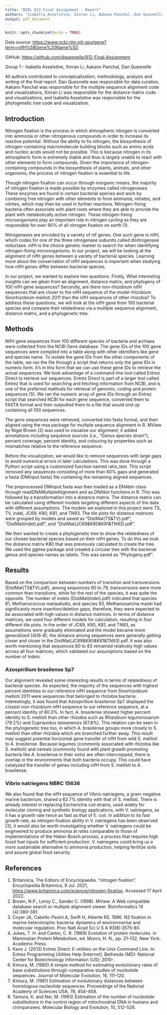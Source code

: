 ```yaml
---
title: "BIOL 812 Final Assignment - Report"
authors: "Isabella Asselstine, Xinran Li, Aakanx Panchal, Dan Quesnelle"
output: pdf_document
---
```


```r
knitr::opts_chunk$set(echo = TRUE)
```

Data source: <https://www.ncbi.nlm.nih.gov/gene?term=nifH%5BGene%20Name%5D>

GitHub: <https://github.com/dquesnelle/812-Final-Assignment>

Group 1 - Isabella Asselstine, Xinran Li, Aakanx Panchal, Dan Quesnelle

All authors contributed to conceptualization, methodology, analysis and writing of the final report. Dan Quesnelle was responsible for data curation, Aakanx Panchal was responsible for the multiple sequence alignment code and visualizations, Xinran Li was responsible for the distance matrix code and visualizations, and Isabella Asselstine was responsible for the phylogenetic tree code and visualization.

\newpage

## Introduction

Nitrogen fixation is the process in which atmospheric nitrogen is converted into ammonia or other nitrogenous compounds in order to increase its reactive potential. Without the ability to fix nitrogen, the biosynthesis of nitrogen-containing macromolecule building blocks such as amino acids and nucleic acids would not be possible. This is because nitrogen in its atmospheric form is extremely stable and thus is largely unable to react with other elements to form compounds. Given the importance of nitrogen-containing compounds in the biosynthesis of plants, animals, and other organisms, the process of nitrogen fixation is essential to life.

Though nitrogen fixation can occur through inorganic means, the majority of nitrogen fixation is made possible by enzymes called nitrogenases. These enzymes are found in certain bacterial species and work by combining free nitrogen with other elements to form ammonia, nitrates, and nitrites, which may then be used in further reactions. Nitrogen-fixing bacteria often associate with plant roots where they are able to provide the plant with metabolically active nitrogen. These nitrogen-fixing microorganisms play an important role in nitrogen cycling as they are responsible for over 90% of all nitrogen fixation on earth (1).

Nitrogenases are encoded by a variety of nif genes. One such gene is nifH, which codes for one of the three nitrogenase subunits called dinitrogenase reductase. nifH is the choice genetic marker to search for when identifying nitrogen-fixing microorganisms. In our project, we will be looking at the alignment of nifH genes between a variety of bacterial species. Learning more about the conservation of nifH sequences is important when studying how nifH genes differ between bacterial species.

In our project, we wanted to explore two questions. Firstly, What interesting insights can we glean from an alignment, distance matrix, and phylogeny of 100 nifH gene sequences? Secondly, are there non-rhizobium nifH sequences that are closer to the nifH sequence of the model rhizobium Sinorhizobium meliloti 2011 than the nifH sequences of other rhizobia? To address these questions, we will look at the nifH gene from 100 bacterial species and compare their relatedness via a multiple sequence alignment, distance matrix, and a phylogenetic tree.

## Methods

NifH gene sequences from 100 different species of bacteria and archaea were collected from the NCBI Gene database. The gene IDs of the 100 gene sequences were compiled into a table along with other identifiers like gene and species name. To isolate the gene IDs from the other components of the table, we ran the file through a script that returns only the gene IDs in numeric form. It's in this form that we can use these gene IDs to retrieve the actual sequences. We took advantage of a command-line tool called Entrez Direct to retrieve our sequences. Entrez Direct is part of a larger tool called Entrez that is used for searching and fetching information from NCBI, and is one of the preferred methods for retrieval of genomic, coding and protein sequences (5). We ran the numeric array of gene IDs through an Entrez script that searched NCBI for each gene sequence, converted them to FASTA format and then outputted them to a file that would end up containing all 100 sequences.

The gene sequences were retrieved, converted into fasta format, and then aligned using the msa package for multiple sequence alignment in R. MView by Nigel Brown (2) was used to visualize our alignment; it added annotations including sequence sources (i.e., "Genus species strain"), percent coverage, percent identity, and colouring by properties such as mismatches relative to the reference sequence.

Before the visualization, we would like to remove sequences with large gaps to avoid numerical errors in later calculations. This was done through a Python script using a customized function named ratio_test. This script removed any sequences consisting of more than 60% gaps and generated a fasta (DMinput.fasta) file containing the remaining aligned sequences.

The preprocessed DMinput.fasta was then loaded as a DNAbin class through readDNAMultipleAlignment and as.DNAbin functions in R. This was followed by a transformation into a distance matrix. The distance matrix can be calculated using different models targeting different aspects of the data with different assumptions. The models we explored in this project were TS, TV, indel, JC69, K80, K81, and TN93. The tile plots for distance matrices were grouped by models and saved as "DistMat(TS&TV).pdf", "DistMat(indel).pdf", and "DistMat(JC69&K80&K81&TN93).pdf".

We then wanted to create a phylogenetic tree to show the relatedness of our chosen bacterial species based on their nifH genes. To do this we took the distance matrix K80 that was previously calculated to create the tree. We used the ggtree package and created a circular tree with the bacterial genus and species names as labels. This was saved as "Phylogeny.pdf".

## Results

Based on the comparison between numbers of transition and transversions (DistMat(TS&TV).pdf), among sequences 60 to 79, transversions were more common than transitions, while for the rest of the species, it was quite the opposite. The number of indels (DistMat(indel).pdf) indicated that species 81, Methanococcus maripaludis, and species 83, Methanosarcina mazei had significantly more insertion/deletion gaps, therefore, they were expected to be associated with high values in distance matrices. In terms of distance matrices, we used four different models for calculation, resulting in four different tile plots. In the order of JC69, K80, K81, and TN93, as assumptions were gradually eliminated and the model became more generalized (4)(6-8), the distance among sequences were generally getting closer and closer in the DistMat(JC69&K80&K81&TN93).pdf. It was also worth mentioning that sequences 80 to 83 remained relatively high values across all four matrices, which validated our assumptions based on the number of indels.

### Azospirillum brasilense Sp7

Our alignment revealed some interesting results in terms of relatedness of bacterial species. As expected, the majority of the sequences with highest percent identities to our reference nifH sequence from Sinorhizobium meliloti 2011 were sequences that belonged to rhizobia bacteria. Interestingly, it was found that Azospirillum brasilense Sp7 displayed the closest non-rhizobium nifH sequence to our reference sequence, at a percent identity of 80.3%. In fact,  A. brasilense showed higher percent identity to S. meliloti than other rhizobia such as Rhizobium leguminosarum (79.2%) and  Cupriavidus taiwanensis (67.8%). This relation can be seen in the phylogenetic tree too, in which A. brasilense groups more closely to S. meliloti than other rhizobia which are branched further away. This result may suggest potential horizontal gene transfer of nifH from wild S. meliloti to A. brasilense. Because legumes (commonly associated with rhizobia like S. meliloti) and cereals (commonly found with  plant growth promoting bacteria like A. brasilense in their soils) are often intercropped, there is overlap in the environments that both bacteria occupy. This could have catalyzed the transfer of genes including nifH from S. meliloti to A. brasilense. 

### Vibrio natriegens NBRC 15636

We also found that the nifH sequence of Vibrio natriegens, a gram-negative marine bacterium, shared a 62.7% identity with that of S. meliloti. There is already interest in replacing Escherichia coli strains, used widely for molecular cloning and synthetic biology applications, with V. natriegens, as it has a growth rate twice as fast as that of E. coli. In addition to its fast growth rate, as nitrogen fixation ability in V. natriegens has been observed [3], it would also be worth investigating whether V. natriegens could be engineered to produce ammonia at rates comparable to those of implementations of the Haber-Bosch process, a process that requires high fossil fuel inputs for sufficient production. V. natriegens could bring us a more sustainable alternative to ammonia production, helping fertilize soils and assure global food security. 

## References

1.  Britannica, The Editors of Encyclopaedia. "nitrogen fixation". Encyclopedia Britannica, 9 Jul. 2021, <https://www.britannica.com/science/nitrogen-fixation>. Accessed 17 April 2022.
2.  Brown, N.P., Leroy C., Sander C. (1998). MView: A Web compatible database search or multiple alignment viewer. Bioinformatics 14 (4):380--381.
3.  Coyer JA, Cabello-Pasini A, Swift H, Alberte RS. 1996. N2 fixation in marine heterotrophic bacteria: dynamics of environmental and molecular regulation. Proc Natl Acad Sci U S A 93(8):3575-80.
4.  Jukes, T. H. and Cantor, C. R. (1969) Evolution of protein molecules. in Mammalian Protein Metabolism, ed. Munro, H. N., pp. 21--132, New York: Academic Press.
5.  Kans J. (2013) Entrez Direct: E-utilities on the Unix Command Line. In: Entrez Programming Utilities Help [Internet]. Bethesda (MD): National Center for Biotechnology Information (US); 2010-.
6.  Kimura, M. (1980) A simple method for estimating evolutionary rates of base substitutions through comparative studies of nucleotide sequences. Journal of Molecular Evolution, 16, 111--120.
7.  Kimura, M. (1981) Estimation of evolutionary distances between homologous nucleotide sequences. Proceedings of the National Academy of Sciences USA, 78, 454--458.
8.  Tamura, K. and Nei, M. (1993) Estimation of the number of nucleotide substitutions in the control region of mitochondrial DNA in humans and chimpanzees. Molecular Biology and Evolution, 10, 512--526.
